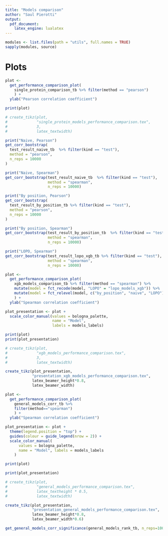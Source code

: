 ```yaml
---
title: "Models comparison"
author: "Saul Pierotti"
output: 
  pdf_document:
    latex_engine: lualatex
---
```


```r
modules <- list.files(path = "utils", full.names = TRUE)
sapply(modules, source)
```

# Plots

```r
plot <-
  get_performance_comparison_plot(
    single_protein_comparison_tb %>% filter(method == "pearson")
    ) +
  ylab("Pearson correlation coefficient")

print(plot)

# create_tikz(plot,
#             "single_protein_models_performance_comparison.tex",
#             3,
#             latex_textwidth)
```

```r
print("Naive, Pearson")
get_corr_bootstrap(
  test_result_naive_tb  %>% filter(kind == "test"),
  method = "pearson",
  n_reps = 10000
)
```

```r
print("Naive, Spearman")
get_corr_bootstrap(test_result_naive_tb  %>% filter(kind == "test"),
                   method = "spearman",
                   n_reps = 10000)
```

```r
print("By position, Pearson")
get_corr_bootstrap(
  test_result_by_position_tb %>% filter(kind == "test"),
  method = "pearson",
  n_reps = 10000
)
```

```r
print("By position, Spearman")
get_corr_bootstrap(test_result_by_position_tb  %>% filter(kind == "test"),
                   method = "spearman",
                   n_reps = 10000)
```

```r
print("LOPO, Spearman")
get_corr_bootstrap(test_result_lopo_xgb_tb %>% filter(kind == "test"),
                   method = "spearman",
                   n_reps = 10000)
```

```r
plot <-
  get_performance_comparison_plot(
    xgb_models_comparison_tb %>% filter(method == "spearman") %>%
    mutate(model = fct_recode(model, "LOPO" = "lopo_models_xgb")) %>%
    mutate(model = fct_relevel(model, c("by_position", "naive", "LOPO")))
    ) +
  ylab("Spearman correlation coefficient")

plot_presentation <- plot +
  scale_color_manual(values = bologna_palette,
                     name = "Model",
                     labels = models_labels)

print(plot)
print(plot_presentation)

# create_tikz(plot,
#             "xgb_models_performance_comparison.tex",
#             3,
#             latex_textwidth)

create_tikz(plot_presentation,
            "presentation_xgb_models_performance_comparison.tex",
            latex_beamer_height*0.8,
            latex_beamer_width)
```

```r
plot <-
  get_performance_comparison_plot(
    general_models_corr_tb %>%
    filter(method=="spearman")
    ) +
  ylab("Spearman correlation coefficient")

plot_presentation <- plot +
  theme(legend.position = "top") +
  guides(colour = guide_legend(nrow = 2)) +
  scale_color_manual(
      values = bologna_palette,
      name = "Model", labels = models_labels
    )

print(plot)

print(plot_presentation)

# create_tikz(plot,
#             "general_models_performance_comparison.tex",
#             latex_textheight * 0.5,
#             latex_textwidth)

create_tikz(plot_presentation,
            "presentation_general_models_performance_comparison.tex",
            latex_beamer_height*0.8,
            latex_beamer_width*0.6)
```


```r
get_general_models_corr_significance(general_models_rank_tb, n_reps=10000)
```

